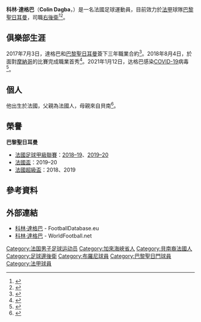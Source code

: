 {{noteTA
|G1=Football
|G2=uefa
|1=zh-cn:科林;zh-hk:哥連;zh-tw:科林;
|2=zh-cn:达格巴;zh-hk:達巴;zh-tw:達格巴;
}}

{{Infobox football biography
| name           = 科林·達格巴<br />''Colin Dagba''
| fullname       = 科林·達格巴<br />（Colin Dagba）
| image          = Verratti, Dagba & Paredes.jpg
| caption        = 達格巴（中）與[[馬高·華拉堤|馬高·華拉堤]]及[[莱昂德羅·帕雷德斯|莱昂德羅·帕雷德斯]]
| height         = {{height|m=1.70}}
| birth_date     = {{Birth date and age|1998|9|9|df=yes}}
| birth_place    = [[法國|法國]][[贝蒂讷|贝蒂讷]]
| position       = [[後衛_(足球)#邊後衛|右後衛]]
| currentclub    = [[巴黎圣日耳曼足球俱乐部|巴黎聖日耳曼]]
| clubnumber     = 31
| youthyears1    = 2004–2006
| youthclubs1    = FC利萊爾
| youthyears2    = 2006–2010
| youthclubs2    = FC拉盧比伊斯貝格
| youthyears3    = 2010–2013
| youthclubs3    = [[朗斯競賽會|朗斯]]
| youthyears4    = 2013–2016
| youthclubs4    = [[布羅尼體育會|布羅尼]]
| years1         = 2015–2016
| clubs1         = [[布羅尼體育會|布羅尼二隊]]
| caps1          = 19
| goals1         = 0
| years2         = 2016
| clubs2         = [[布羅尼體育會|布羅尼]]
| caps2          = 1
| goals2         = 0
| years3         = 2016–2018
| clubs3         = [[巴黎圣日耳曼足球俱乐部|巴黎聖日耳曼B]]
| caps3          = 25
| goals3         = 0
| years4         = 2018–
| clubs4         = [[巴黎圣日耳曼足球俱乐部|巴黎聖日耳曼]]
| caps4          = 27
| goals4         = 0
| nationalyears1 = 2019–
| nationalteam1  = [[法國21歲以下國家足球隊|法國U21]]
| nationalcaps1  = 7
| nationalgoals1 = 0
| pcupdate       = 2020年1月26日
| ntupdate       = 2019年11月15日
}}
'''科林·達格巴'''（'''Colin Dagba'''，{{bd|1998年|9月9日||catIdx=Dagba, Colin}}）是一名法國足球運動員，目前效力於[[法甲|法甲]]球隊[[巴黎圣日耳曼足球俱乐部|巴黎聖日耳曼]]，司職[[後衛_(足球)#邊後衛|右後衛]]<ref name="soccerway">{{Soccerway|colin-dagba/419046}}</ref><ref name="FFF">{{cite web|title=Colin Dagba|url=https://www.fff.fr/equipes-de-france/tous-les-joueurs/fiche-joueur/2543393589-colin-dagba|accessdate=2019-06-04}}</ref>。

== 俱樂部生涯 ==
2017年7月3日，達格巴和[[巴黎圣日耳曼足球俱乐部|巴黎聖日耳曼]]簽下三年職業合約<ref>{{cite web|url=http://www.leparisien.fr/sports/football/psg/psg-colin-dagba-18-ans-signe-son-premier-contrat-pro-03-07-2017-7107066.php|title=PSG : Colin Dagba, 18 ans, signe son premier contrat pro|date=2017-07-03|publisher=}}</ref>。2018年8月4日，於{{link-en|2018年法國超級盃|2018 Trophée des Champions}}面對[[摩納哥體育會足球會|摩納哥]]的比賽完成職業首秀<ref>{{cite web|url=https://www.lfp.fr/tropheeChampions/feuille_match/84609|title=Trophée des Champions – Saison 2018/2019 – Finale – Paris Saint-Germain / AS Monaco|website=LFP.fr}}</ref>。2021年1月12日，达格巴感染[[COVID-19|COVID-19]]病毒<ref>{{cite news |title=巴黎官宣波切蒂诺新冠阳性 2021年队内已四人中招 |url=https://sports.163.com/21/0116/07/G0EQU4VB00058781.html}}</ref>。

== 個人 ==
他出生於法國，父親為法國人，母親來自貝南<ref>{{cite web|url=http://www.beninfootball.com/colin-dagba-nouvelle-perle-du-football-beninois|title=Colin Dagba : Nouvelle perle du football béninois ! – Bénin Football|date=2017-03-10|publisher=}}</ref>。

== 榮譽 ==
'''巴黎聖日耳曼'''
* [[法國足球甲級聯賽|法國足球甲級聯賽]]：[[2018年至2019年法國足球甲級聯賽|2018–19]]、[[2019年至2020年法國足球甲級聯賽|2019–20]]
* [[法國盃|法國盃]]：2019–20
* [[法國超級盃|法國超級盃]]：2018、2019

== 參考資料 ==
{{reflist}}

== 外部連結 ==
* [https://www.footballdatabase.eu/en/player/details/279978 科林·達格巴] - FootballDatabase.eu
* [https://www.worldfootball.net/player_summary/colin-dagba/ 科林·達格巴] - WorldFootball.net

{{巴黎聖日耳門球員名單}}

{{DEFAULTSORT:Dagba, Colin}}
[[Category:法国男子足球运动员|Category:法国男子足球运动员]]
[[Category:加來海峽省人|Category:加來海峽省人]]
[[Category:貝南裔法國人|Category:貝南裔法國人]]
[[Category:足球邊後衛|Category:足球邊後衛]]
[[Category:布羅尼球員|Category:布羅尼球員]]
[[Category:巴黎聖日門球員|Category:巴黎聖日門球員]]
[[Category:法甲球員|Category:法甲球員]]